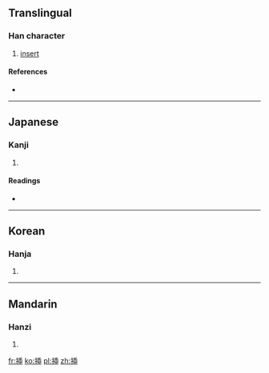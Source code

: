 {{also|插}}
==Translingual==

===Han character===
{{Han char|rn=64|rad=手|as=09|sn=12|four=|canj=手竹十中 (QHJL), X手竹十中 (XQHJL)}}

# [[insert]]

====References====
* {{Han ref|kx=0445.341|dkj=12346|hdz=31918.050|uh=63F7|ud=25591}}

----

==Japanese==

===Kanji===
{{ja-kanji|grade=|rs=手09}}

# {{defn|lang=ja|sort=手09}}

====Readings====
* {{ja-readings|on=[[そう]] (sō)|kun=[[さす]] (sasu), [[にない]] (ninai), [[とる]] (toru)}}

----

==Korean==

===Hanja===
{{ko-hanja|hangeul=삽|eumhun=|rv=sap|mr=sap|y=sap}}

# {{defn|lang=ko|sort=手09}}

----

==Mandarin==

===Hanzi===
{{cmn-hanzi|pin=[[chā]] ([[cha1]])|wg=ch'a<sup>1</sup>}}

# {{defn|lang=cmn|sort=手09}}

[[fr:揷]]
[[ko:揷]]
[[pl:揷]]
[[zh:揷]]